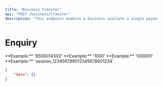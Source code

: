 ```yaml
---
title: "Business Transfer"
api: "POST /business/transfer"
description: "This endpoint enables a business initiate a single payout transfer ."
---
```


# Enquiry

<ParamField body="accountNumber" type="string" required>
	**Example:** '8500014302'
</ParamField>

<ParamField body="amount" type="string" required>
	**Example:** '1000'
</ParamField>

<ParamField body="businessId" type="string" required>
</ParamField>

<ParamField body="narration" type="string" required>
</ParamField>

<ParamField body="reference" type="string" required>
</ParamField>

<ParamField body="bankCode" type="string" required>
	**Example:** '000001'
</ParamField>

<ParamField body="sessionId" type="string" required>
	**Example:** `session_123456789012345678901234`
</ParamField>

<ResponseExample>

```json
{
	"data": {}
}
```

</ResponseExample>